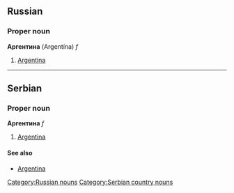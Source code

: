 ==Russian==
[[Category:Russian nouns]]
===Proper noun===
'''Аргентина''' (Argentína) ''f''
#[[Argentina]]


----
==Serbian==
===Proper noun===
'''Аргентина''' ''f''
#[[Argentina]]
====See also====
*[[Argentina]]
[[Category:Serbian country nouns]]